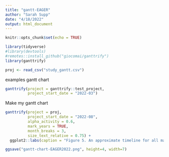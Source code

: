 ```yaml
---
title: "gantt-EAGER"
author: "Sarah Supp"
date: "4/18/2022"
output: html_document
---
```


```r
knitr::opts_chunk$set(echo = TRUE)

library(tidyverse)
#library(devtools)
#remotes::install_github("giocomai/ganttrify")
library(ganttrify)

proj <- read_csv("study_gantt.csv")
```

examples gantt chart
```r
ganttrify(project = ganttrify::test_project,
          project_start_date = "2022-03")
```

Make my gantt chart
```r
ganttrify(project = proj,
          project_start_date = "2022-08",
          alpha_activity = 0.6, 
          mark_years = TRUE,
          month_breaks = 3, 
          size_text_relative = 0.75) +
  ggplot2::labs(caption = "Figure 5. An approximate timeline for all major project activities, assuming an August 1, 2022 start date.")

ggsave("gantt-chart-EAGER2022.png", height=4, width=7)
```


